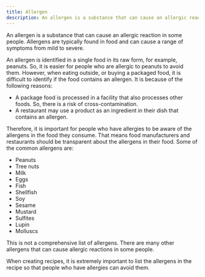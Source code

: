 ```yaml
---
title: Allergen
description: An allergen is a substance that can cause an allergic reaction in some people. Allergens are typically found in food and can cause a range of symptoms from mild to severe.
---
```

An allergen is a substance that can cause an allergic reaction in some people. Allergens are typically found in food and can cause a range of symptoms from mild to severe. 

An allergen is identified in a single food in its raw form, for example, peanuts. So, it is easier for people who are allergic to peanuts to avoid them. 
However, when eating outside, or buying a packaged food, it is difficult to identify if the food contains an allergen. It is because of the following reasons:

- A package food is processed in a facility that also processes other foods. So, there is a risk of cross-contamination.
- A restaurant may use a product as an ingredient in their dish that contains an allergen.

Therefore, it is important for people who have allergies to be aware of the allergens in the food they consume. That means food manufacturers and restaurants should be transparent about the allergens in their food.
Some of the common allergens are:

- Peanuts
- Tree nuts
- Milk
- Eggs
- Fish
- Shellfish
- Soy
- Sesame
- Mustard
- Sulfites
- Lupin
- Molluscs

This is not a comprehensive list of allergens. There are many other allergens that can cause allergic reactions in some people. 

When creating recipes, it is extremely important to list the allergens in the recipe so that people who have allergies can avoid them.